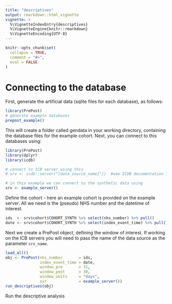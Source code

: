 ```yaml
---
title: "descriptives"
output: rmarkdown::html_vignette
vignette: >
  %\VignetteIndexEntry{descriptives}
  %\VignetteEngine{knitr::rmarkdown}
  %\VignetteEncoding{UTF-8}
---
```


```r
knitr::opts_chunk$set(
  collapse = TRUE,
  comment = "#>", 
  eval = FALSE
)
```

# Connecting to the database

First, generate the artificial data (sqlite files for each database), as follows:
```r
library(PrePost)
# generate example databases
prepost_example()
```

This will create a folder called gendata in your working directory, containing the database files
for the example cohort. Next, you can connect to this databases using:

```r
library(PrePost)
library(dplyr)
library(icdb)

# connect to ICB server using this
# srv <- icdb::server("[data_source_name]"])  #see ICDB documentation for details

# in this example we can connect to the synthetic data using
srv <- example_server()
```

Define the cohort - here an example cohort is provided on the example server. All we need is the
(pseudo) NHS number and the datetime of interest.
```r
ids  <- srv$cohort$COHORT_SYNTH %>% select(nhs_number) %>% pull()
date <- srv$cohort$COHORT_SYNTH %>% select(index_event_time) %>% pull() %>% as.POSIXct()

```

Next we create a PrePost object, defining the window of interest. If working on the ICB servers you
will need to pass the name of the data source as the parameter `srv_name`.
```r
load_all()
obj <- PrePost(nhs_number       = ids,
               index_event_time = date,
               window_pre       = 31,
               window_post      = 30, 
               window_units     = "days",
               svr              = example_server())
run_descriptives(obj)
```

Run the descriptive analysis
```r

```
